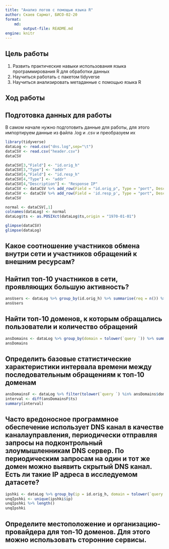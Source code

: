 ---
title: "Анализ логов с помощью языка R"
author: Скаев Сармат, БИСО-02-20
format: 
    md:
        output-file: README.md
engine: knitr
---

## Цель работы

1.  Развить практические навыки использования языка программирования R для обработки данных
2.  Научиться работать с пакетом tidyverse
3.  Научиться анализировать метаданные с помощью языка R

## Ход работы

## Подготовка данных для работы

В самом начале нужно подготовить данные для работы, для этого импортируем данные из файла .log и .csv и преобразуем их
```{r}
library(tidyverse)
dataLog <- read.csv("dns.log",sep="\t")
dataCSV <- read.csv("header.csv")
dataCSV
```

```{r}
dataCSV[3,"Field"] <- "id.orig_h"
dataCSV[3,"Type"] <- "addr"
dataCSV[4,"Field"] <- "id.resp_h"
dataCSV[4,"Type"] <- "addr"
dataCSV[4,"Description"] <- "Response IP"
dataCSV <- dataCSV %>% add_row(Field = "id.orig_p", Type = "port", Description = "Origin port", .before = 4)
dataCSV <- dataCSV %>% add_row(Field = 'id.resp_p', Type = "port", Description = "Response port", .before = 6)
dataCSV
```

```{r}
normal <- dataCSV[,1]
colnames(dataLog) <- normal
dataLog$ts <- as.POSIXct(dataLog$ts,origin = "1970-01-01")
```

```{r}
glimpse(dataCSV)
glimpse(dataLog)
```

## Какое соотношение участников обмена внутри сети и участников обращений к внешним ресурсам?

## Найтип топ-10 участников в сети, проявляющих большую активность?
```{r}
ansUsers <- dataLog %>% group_by(id.orig_h) %>% summarise(req = n()) %>% arrange(desc(req)) %>% top_n(10,req)
ansUsers
```

## Найти топ-10 доменов, к которым обращались пользователи и количество обращений
```{r}
ansDomains <- dataLog %>% group_by(domain = tolower(`query `)) %>% summarise(req = n()) %>% arrange(desc(req)) %>% top_n(10,req)
ansDomains
```

## Определить базовые статистические характеристики интервала времени между последовательным обращениям к топ-10 доменам
```{r}
ansDomainsF <- dataLog %>% filter(tolower(`query `) %in% ansDomains$domain) %>% arrange(ts)
interval <- diff(ansDomainsF$ts)
summary(interval)
```

## Часто вредоносное программное обеспечение использует DNS канал в качестве каналауправления, периодически отправляя запросы на подконтрольный злоумышленникам DNS сервер. По периодическим запросам на один и тот же домен можно выявить скрытый DNS канал. Есть ли такие IP адреса в исследуемом датасете?
```{r}
ipshki <- dataLog %>% group_by(ip = id.orig_h, domain = tolower(`query `)) %>% summarise(req = n(), .groups = "drop") %>% filter(req > 1)
unqIpshki <- unique(ipshki$ip)
unqIpshki %>% length()
unqIpshki
```

## Определите местоположение и организацию-провайдера для топ-10 доменов. Для этого можно использовать сторонние сервисы.

